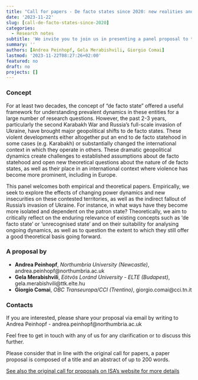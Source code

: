 ```yaml
---
title: "Call for papers - De facto states since 2020: new realities and theory updates"
date: '2023-11-22'
slug: [call-de-facto-states-since-2020]
categories:
  - Research notes
subtitle: 'We invite you to join us in presenting a panel proposal to the CEEISA-ISA Joint International Conference (Rijeka, 18-21 June 2024). We welcome fellow co-panelists, chair, and discussant. Deadline to join our proposal: 8 December 2023.'
summary: ''
authors: [Andrea Peinhopf, Gela Merabishvili, Giorgio Comai]
lastmod: '2023-11-22T08:27:26+02:00'
featured: no
draft: no
projects: []
---
```


### Concept

For at least two decades, the concept of “de facto state” offered a useful framework for understanding prevalent dynamics in these entities for a large number of research questions. However, the past 2-3 years, particularly the second Karabakh War and Russia’s full-scale invasion of Ukraine, have brought major geopolitical shifts to de facto states. These violent developments either altogether put an end to de facto statehood in some cases (e.g. Karabakh) or substantially changed the international context in which they operate in others. These dramatic geopolitical dynamics create challenges to established assumptions about de facto statehood and open new theoretical questions about the nature of de facto states, as well as their place in an international context where violence has become more prominent, including in Europe.

This panel welcomes both empirical and theoretical papers. Empirically, we seek to explore the effects of changing power dynamics and new insecurities on these contested territories, as well as the indirect fallout of Russia’s invasion of Ukraine. For instance, in what ways have they become more isolated and dependent on the patron state? Theoretically, we aim to critically reflect on the enduring relevance of existing concepts such as ‘de facto state’ or ‘unrecognised state’ and on their suitability for analysing ongoing dynamics, as well as to question the extent to which they still offer a good theoretical basis going forward.

### A proposal by

- __Andrea Peinhopf__, *Northumbria University (Newcastle)*, andrea.peinhopf@northumbria.ac.uk
- __Gela Merabishvili__, *Eötvös Loránd University - ELTE (Budapest)*, gela.merabishvili@ttk.elte.hu
- __Giorgio Comai__, *OBC Transeuropa/CCI (Trentino)*, giorgio.comai@cci.tn.it

### Contacts

If you are interested, please share your proposal via email by writing to Andrea Peinhopf - andrea.peinhopf@northumbria.ac.uk 

Feel free to get in touch with any of us for any clarification or to discuss this further.

Please consider that in line with the original call for papers, a paper proposal is composed of a title and an abstract of up to 200 words.

[See also the original call for proposals on ISA's website for more details](https://www.isanet.org/conferences/ISA-Rijeka-2024/Call)